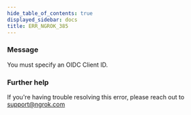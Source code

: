 ```yaml
---
hide_table_of_contents: true
displayed_sidebar: docs
title: ERR_NGROK_385
---
```


### Message

You must specify an OIDC Client ID.

<ErrorDetails />

### Further help

If you're having trouble resolving this error, please reach out to [support@ngrok.com](mailto:support@ngrok.com?subject=Help%20with%20ERR_NGROK_385)
